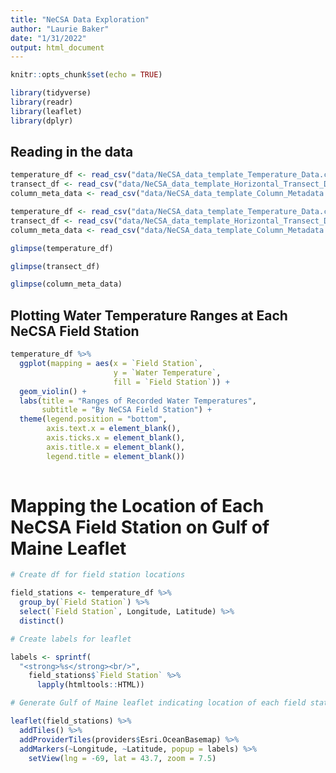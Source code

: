 ```yaml
---
title: "NeCSA Data Exploration"
author: "Laurie Baker"
date: "1/31/2022"
output: html_document
---
```


```r
knitr::opts_chunk$set(echo = TRUE)
```

```r

library(tidyverse)
library(readr)
library(leaflet)
library(dplyr)

```


## Reading in the data

```r

temperature_df <- read_csv("data/NeCSA_data_template_Temperature_Data.csv")
transect_df <- read_csv("data/NeCSA_data_template_Horizontal_Transect_Data.csv")
column_meta_data <- read_csv("data/NeCSA_data_template_Column_Metadata.csv")

```

```r

temperature_df <- read_csv("data/NeCSA_data_template_Temperature_Data.csv")
transect_df <- read_csv("data/NeCSA_data_template_Horizontal_Transect_Data.csv")
column_meta_data <- read_csv("data/NeCSA_data_template_Column_Metadata.csv")

```

```r

glimpse(temperature_df)

```

```r

glimpse(transect_df)

```


```r

glimpse(column_meta_data)

```

## Plotting Water Temperature Ranges at Each NeCSA Field Station

```r

temperature_df %>%
  ggplot(mapping = aes(x = `Field Station`, 
                       y = `Water Temperature`,
                       fill = `Field Station`)) +
  geom_violin() +
  labs(title = "Ranges of Recorded Water Temperatures",
       subtitle = "By NeCSA Field Station") +
  theme(legend.position = "bottom",
        axis.text.x = element_blank(),
        axis.ticks.x = element_blank(),
        axis.title.x = element_blank(),
        legend.title = element_blank()) 
  
```

# Mapping the Location of Each NeCSA Field Station on Gulf of Maine Leaflet

```r

# Create df for field station locations

field_stations <- temperature_df %>%
  group_by(`Field Station`) %>%
  select(`Field Station`, Longitude, Latitude) %>%
  distinct()

# Create labels for leaflet

labels <- sprintf(
  "<strong>%s</strong><br/>",
    field_stations$`Field Station` %>%
      lapply(htmltools::HTML)) 

# Generate Gulf of Maine leaflet indicating location of each field station

leaflet(field_stations) %>%
  addTiles() %>%
  addProviderTiles(providers$Esri.OceanBasemap) %>%
  addMarkers(~Longitude, ~Latitude, popup = labels) %>%
    setView(lng = -69, lat = 43.7, zoom = 7.5) 

```
